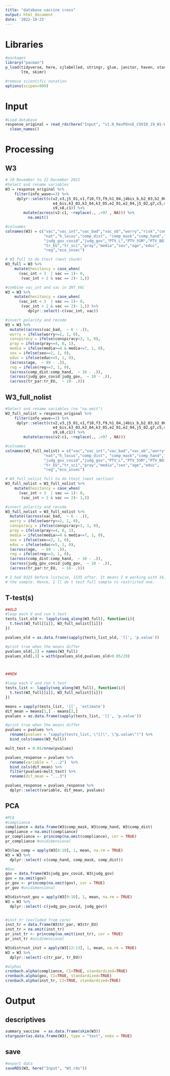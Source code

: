 ```yaml
---
title: "database vaccine cross"
output: html_document
date: '2022-10-25'
---
```


# Libraries

```r
#packages
library("pacman")
p_load(tidyverse, here, sjlabelled, stringr, glue, janitor, haven, stargazer, 
       ltm, skimr)

#remove scientific notation
options(scipen=999)
```

# Input

```r
#Load database
response_original = read_rds(here("Input", "v1.0_ResPOnsE_COVID_19_W1-W4-2.rds"))  %>% 
  clean_names()
```

# Processing

## W3

```r
# 10 November to 22 December 2021
#Select and rename variables
W3 = response_original %>% 
    filter(info_wave==3) %>% 
     dplyr::select(c(v2,v3,j5_01,v1,f10,f3,f9,h1_04,j4bis_b,b2_03,b2_06,b2_07,d5,d1,
                     e4_bis,k3_03,k3_04,k3_05,e2_01,e2_04,j5_02,g7,c5,s1,s2,
                     s9,s8,c1)) %>% 
        mutate(across(v2:c1, ~replace(., .>97 , NA))) %>% 
          na.omit()

#colnames
colnames(W3) = c("vac","vac_int","vac_bad","vac_ob","worry","risk","conspiracy",
                 "nat","h_locus","comp_dist", "comp_mask","comp_hand","he_eco",
                 "judg_gov_covid","judg_gov","PTV_L","PTV_5SM","PTV_BOI","tr_par",
                 "tr_EU","tr_sci","pray","media","sex","age","educ",
                 "reg","eco_insec")

# W3 full to do ttest (next chunk)
W3_full = W3 %>%
    mutate(hesitancy = case_when(
      (vac_int < 3  | vac == 1)~ 0,
       (vac_int > 2 & vac == 2)~ 1,))

#combine vac_int and vac in INT_VAC
W3 = W3 %>%
    mutate(hesitancy = case_when(
      (vac_int < 3  | vac == 1)~ 0,
       (vac_int > 2 & vac == 2)~ 1,)) %>% 
          dplyr::select(-c(vac_int, vac)) 

#invert polarity and recode
W3 = W3 %>% 
  mutate((across(vac_bad,  ~ 6 - .)), 
  worry = ifelse(worry<=2, 1, 0), 
  conspiracy = ifelse(conspiracy<3, 1, 0),
  pray = ifelse(pray<=4, 0, 1),
  media = ifelse(media>=4 & media<=7, 1, 0), 
  sex = ifelse(sex==2, 1, 0),
  educ = ifelse(educ<=5, 1, 0),
  (across(age,  ~ 89 - .)),
  reg = ifelse(reg<=3, 1, 0),
  (across(comp_dist:comp_hand,  ~ 10 - .)),
  (across(judg_gov_covid:judg_gov,  ~ 10 - .)),
  (across(tr_par:tr_EU,  ~ 10- .))) 
```

##  W3_full_nolist

```r
#Select and rename variables (no "na.omit")
W3_full_nolist = response_original %>% 
    filter(info_wave==3) %>% 
     dplyr::select(c(v2,v3,j5_01,v1,f10,f3,f9,h1_04,j4bis_b,b2_03,b2_06,b2_07,d5,d1,
                     e4_bis,k3_03,k3_04,k3_05,e2_01,e2_04,j5_02,g7,c5,s1,s2,
                     s9,s8,c1)) %>% 
        mutate(across(v2:c1, ~replace(., .>97 , NA))) 

#colnames
colnames(W3_full_nolist) = c("vac","vac_int","vac_bad","vac_ob","worry","risk","conspiracy",
                 "nat","h_locus","comp_dist", "comp_mask","comp_hand","he_eco",
                 "judg_gov_covid","judg_gov","PTV_L","PTV_5SM","PTV_BOI","tr_par",
                 "tr_EU","tr_sci","pray","media","sex","age","educ",
                 "reg","eco_insec")

# W3_full_nolist full to do ttest (next section)
W3_full_nolist = W3_full_nolist %>%
    mutate(hesitancy = case_when(
      (vac_int < 3  | vac == 1)~ 0,
       (vac_int > 2 & vac == 2)~ 1,))

#invert polarity and recode
W3_full_nolist = W3_full_nolist %>% 
  mutate((across(vac_bad,  ~ 6 - .)), 
  worry = ifelse(worry<=2, 1, 0), 
  conspiracy = ifelse(conspiracy<3, 1, 0),
  pray = ifelse(pray<=4, 0, 1),
  media = ifelse(media>=4 & media<=7, 1, 0), 
  sex = ifelse(sex==2, 1, 0),
  educ = ifelse(educ<=5, 1, 0),
  (across(age,  ~ 89 - .)),
  reg = ifelse(reg<=3, 1, 0),
  (across(comp_dist:comp_hand,  ~ 10 - .)),
  (across(judg_gov_covid:judg_gov,  ~ 10 - .)),
  (across(tr_par:tr_EU,  ~ 10- .))) 

# I had 9325 before listwise, 1535 after. It means I m working with 16,46% of 
# the sample. Hence, I ll do t test full sample vs restricted one.
```

## T-test(s)

```r
##OLD
#loop each V and run t.test
tests_list_old <- lapply(seq_along(W3_full), function(i){
  t.test(W3_full[[i]], W3_full_nolist[[i]])
})

pvalues_old = as.data.frame(sapply(tests_list_old, '[[', 'p.value')) 

#print true when the means differ
pvalues_old[,2] = names(W3_full)
pvalues_old[,3] = with(pvalues_old,pvalues_old<0.05/29)



##NEW

#loop each V and run t.test
tests_list <- lapply(seq_along(W3_full), function(i){
  t.test(W3_full[[i]], W3_full_nolist[[i]])
})

means = sapply(tests_list, '[[', 'estimate')
dif_mean = means[1,] - means[2,]
pvalues = as.data.frame(sapply(tests_list, '[[', 'p.value')) 

#print true when the means differ
pvalues = pvalues %>%
  rename(pvalues = "sapply(tests_list, \"[[\", \"p.value\")") %>%
  bind_cols(names(W3_full))

mult_test = 0.05/nrow(pvalues)

pvalues_response = pvalues %>%
  rename(variable = "...2")  %>% 
  bind_cols(dif_mean) %>% 
  filter(pvalues<mult_test) %>% 
  rename(dif_mean = "...3") 

pvalues_response = pvalues_response %>% 
  dplyr::select(variable, dif_mean, pvalues)
```


## PCA

```r
#PCA
#compliance
compliance = data.frame(W3$comp_mask, W3$comp_hand, W3$comp_dist)
compliance = na.omit(compliance)
pr_compliance <- princomp(na.omit(compliance), cor = TRUE)
pr_compliance #unidimensional

W3$low_comp = apply(W3[8:10], 1, mean, na.rm = TRUE)
W3 = W3 %>% 
  dplyr::select(-c(comp_hand, comp_mask, comp_dist))

#Gov
gov = data.frame(W3$judg_gov_covid, W3$judg_gov)
gov = na.omit(gov)
pr_gov <- princomp(na.omit(gov), cor = TRUE)
pr_gov #unidimensional

W3$distrust_gov = apply(W3[9:10], 1, mean, na.rm = TRUE)
W3 = W3 %>% 
  dplyr::select(-c(judg_gov_covid, judg_gov))


#inst_tr (excluded from core)
inst_tr = data.frame(W3$tr_par, W3$tr_EU)
inst_tr = na.omit(inst_tr)
pr_inst_tr <- princomp(na.omit(inst_tr), cor = TRUE)
pr_inst_tr #unidimensional

W3$distrust_inst = apply(W3[12:13], 1, mean, na.rm = TRUE)
W3 = W3 %>% 
  dplyr::select(-c(tr_par, tr_EU))

#alphas
cronbach.alpha(compliance, CI=TRUE, standardized=TRUE)
cronbach.alpha(gov, CI=TRUE, standardized=TRUE)
cronbach.alpha(inst_tr, CI=TRUE, standardized=TRUE)

```


# Output

## descriptives

```r
summary_vaccine  = as.data.frame(skim(W3))
stargazer(as.data.frame(W3), type = "text", nobs = TRUE)
```

## save

```r
#export data
saveRDS(W3, here("Input", "W3.rds"))
```

